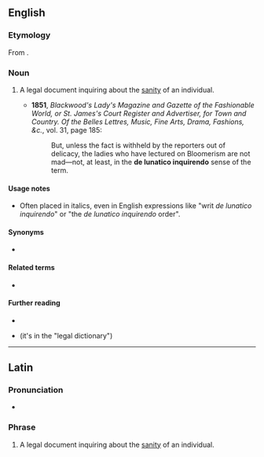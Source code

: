 ==English==

===Etymology===
From {{der|en|la|[[dē]] + [[lūnāticus|lūnāticō]] + [[inquīrendus|inquīrendō]]}}.

===Noun===
{{head|en|noun|head=de lunatico inquirendo}}

# {{lb|en|law}} A legal document inquiring about the [[sanity]] of an individual.
#* '''1851''', ''Blackwood's Lady's Magazine and Gazette of the Fashionable World, or St. James's Court Register and Advertiser, for Town and Country. Of the Belles Lettres, Music, Fine Arts, Drama, Fashions, &c.'', vol. 31, page 185:
#*: But, unless the fact is withheld by the reporters out of delicacy, the ladies who have lectured on Bloomerism are not mad—not, at least, in the '''de lunatico inquirendo''' sense of the term.

====Usage notes====
* Often placed in italics, even in English expressions like "writ ''de lunatico inquirendo''" or "the ''de lunatico inquirendo'' order".

====Synonyms====
* {{l|en|writ de lunatico inquirendo}}

====Related terms====
* {{l|en|commission de lunatico inquirendo}}

====Further reading====
* {{R:Merriam-Webster Online}}
* {{R:TheFreeDictionary}} (it's in the "legal dictionary")

----

==Latin==
{{rfd|la}}

===Pronunciation===
* {{la-IPA|dē lūnāticō inquīrendō}}

===Phrase===
{{head|la|phrase|head=[[dē]] [[lūnāticus|lūnāticō]] [[inquīrendus|inquīrendō]]}}

# {{lb|la|law}} A legal document inquiring about the [[sanity]] of an individual.